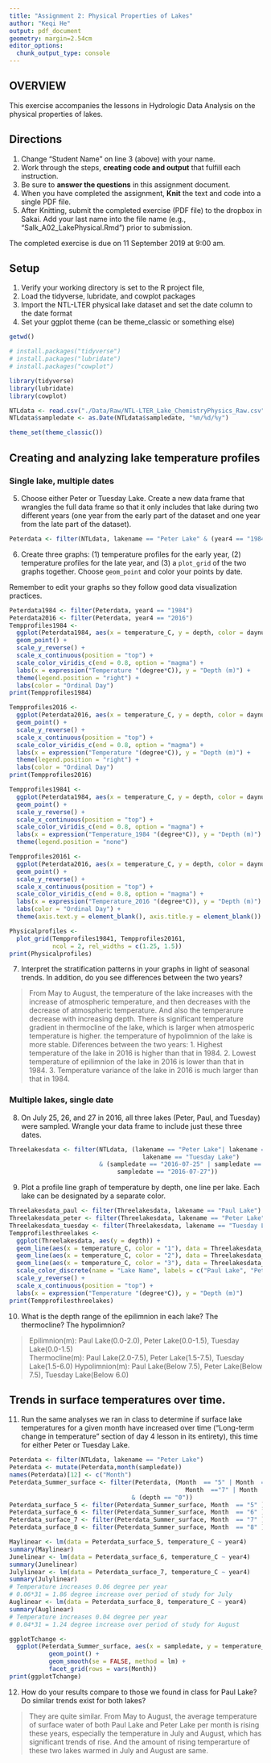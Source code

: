 ```yaml
---
title: "Assignment 2: Physical Properties of Lakes"
author: "Keqi He"
output: pdf_document
geometry: margin=2.54cm
editor_options: 
  chunk_output_type: console
---
```


## OVERVIEW

This exercise accompanies the lessons in Hydrologic Data Analysis on the physical properties of lakes. 

## Directions
1. Change "Student Name" on line 3 (above) with your name.
3. Work through the steps, **creating code and output** that fulfill each instruction.
4. Be sure to **answer the questions** in this assignment document.
6. When you have completed the assignment, **Knit** the text and code into a single PDF file.
8. After Knitting, submit the completed exercise (PDF file) to the dropbox in Sakai. Add your last name into the file name (e.g., "Salk_A02_LakePhysical.Rmd") prior to submission.

The completed exercise is due on 11 September 2019 at 9:00 am.

## Setup

1. Verify your working directory is set to the R project file, 
2. Load the tidyverse, lubridate, and cowplot packages
3. Import the NTL-LTER physical lake dataset and set the date column to the date format
4. Set your ggplot theme (can be theme_classic or something else)

```r
getwd()

# install.packages("tidyverse")
# install.packages("lubridate")
# install.packages("cowplot")

library(tidyverse)
library(lubridate)
library(cowplot)

NTLdata <- read.csv("./Data/Raw/NTL-LTER_Lake_ChemistryPhysics_Raw.csv")
NTLdata$sampledate <- as.Date(NTLdata$sampledate, "%m/%d/%y")

theme_set(theme_classic())
```

## Creating and analyzing lake temperature profiles

### Single lake, multiple dates

5. Choose either Peter or Tuesday Lake. Create a new data frame that wrangles the full data frame so that it only includes that lake during two different years (one year from the early part of the dataset and one year from the late part of the dataset).

```r
Peterdata <- filter(NTLdata, lakename == "Peter Lake" & (year4 == "1984" | year4 == "2016"))
```

6. Create three graphs: (1) temperature profiles for the early year, (2) temperature profiles for the late year, and (3) a `plot_grid` of the two graphs together. Choose `geom_point` and color your points by date. 

Remember to edit your graphs so they follow good data visualization practices.

```r
Peterdata1984 <- filter(Peterdata, year4 == "1984")
Peterdata2016 <- filter(Peterdata, year4 == "2016")
Tempprofiles1984 <- 
  ggplot(Peterdata1984, aes(x = temperature_C, y = depth, color = daynum)) +
  geom_point() +
  scale_y_reverse() +
  scale_x_continuous(position = "top") +
  scale_color_viridis_c(end = 0.8, option = "magma") +
  labs(x = expression("Temperature "(degree*C)), y = "Depth (m)") +
  theme(legend.position = "right") +
  labs(color = "Ordinal Day")
print(Tempprofiles1984)

Tempprofiles2016 <- 
  ggplot(Peterdata2016, aes(x = temperature_C, y = depth, color = daynum)) +
  geom_point() +
  scale_y_reverse() +
  scale_x_continuous(position = "top") +
  scale_color_viridis_c(end = 0.8, option = "magma") +
  labs(x = expression("Temperature "(degree*C)), y = "Depth (m)") +
  theme(legend.position = "right") +
  labs(color = "Ordinal Day")
print(Tempprofiles2016)

Tempprofiles19841 <- 
  ggplot(Peterdata1984, aes(x = temperature_C, y = depth, color = daynum)) +
  geom_point() +
  scale_y_reverse() +
  scale_x_continuous(position = "top") +
  scale_color_viridis_c(end = 0.8, option = "magma") +
  labs(x = expression("Temperature_1984 "(degree*C)), y = "Depth (m)") +
  theme(legend.position = "none")

Tempprofiles20161 <- 
  ggplot(Peterdata2016, aes(x = temperature_C, y = depth, color = daynum)) +
  geom_point() +
  scale_y_reverse() +
  scale_x_continuous(position = "top") +
  scale_color_viridis_c(end = 0.8, option = "magma") +
  labs(x = expression("Temperature_2016 "(degree*C)), y = "Depth (m)") +
  labs(color = "Ordinal Day") +
  theme(axis.text.y = element_blank(), axis.title.y = element_blank())

Physicalprofiles <- 
  plot_grid(Tempprofiles19841, Tempprofiles20161, 
            ncol = 2, rel_widths = c(1.25, 1.5))
print(Physicalprofiles)
```

7. Interpret the stratification patterns in your graphs in light of seasonal trends. In addition, do you see differences between the two years?

> From May to August, the temperature of the lake increases with the increase of atmospheric temperature, and then decreases with the decrease of atmospheric temperature. And also the temperarure decrease with increasing depth. There is significant temperature gradient in thermocline of the lake, which is larger when atmosperic temperature is higher. the temperature of hypolimnion of the lake is more stable.
Diferences between the two years:
1. Highest temperature of the lake in 2016 is higher than that in 1984.
2. Lowest temperature of epilimnion of the lake in 2016 is lower than that in 1984.
3. Temperature variance of the lake in 2016 is much larger than that in 1984.

### Multiple lakes, single date 

8. On July 25, 26, and 27 in 2016, all three lakes (Peter, Paul, and Tuesday) were sampled. Wrangle your data frame to include just these three dates.

```r
Threelakesdata <- filter(NTLdata, (lakename == "Peter Lake"| lakename == "Paul Lake"| 
                                     lakename == "Tuesday Lake") 
                         & (sampledate == "2016-07-25" | sampledate == "2016-07-26" | 
                              sampledate == "2016-07-27"))
```

9. Plot a profile line graph of temperature by depth, one line per lake. Each lake can be designated by a separate color.

```r
Threelakesdata_paul <- filter(Threelakesdata, lakename == "Paul Lake")
Threelakesdata_peter <- filter(Threelakesdata, lakename == "Peter Lake")
Threelakesdata_tuesday <- filter(Threelakesdata, lakename == "Tuesday Lake")
Tempprofilesthreelakes <-
  ggplot(Threelakesdata, aes(y = depth)) +
  geom_line(aes(x = temperature_C, color = "1"), data = Threelakesdata_paul, size = 1) +
  geom_line(aes(x = temperature_C, color = "2"), data = Threelakesdata_peter, size = 1) +
  geom_line(aes(x = temperature_C, color = "3"), data = Threelakesdata_tuesday, size = 1) +
  scale_color_discrete(name = "Lake Name", labels = c("Paul Lake", "Peter Lake","Tuesday Lake")) +
  scale_y_reverse() +
  scale_x_continuous(position = "top") +
  labs(x = expression("Temperature "(degree*C)), y = "Depth (m)")
print(Tempprofilesthreelakes)
```

10. What is the depth range of the epilimnion in each lake? The thermocline? The hypolimnion?

>Epilimnion(m): Paul Lake(0.0-2.0), Peter Lake(0.0-1.5), Tuesday Lake(0.0-1.5)  
 Thermocline(m): Paul Lake(2.0-7.5), Peter Lake(1.5-7.5), Tuesday Lake(1.5-6.0)
 Hypolimnion(m): Paul Lake(Below 7.5), Peter Lake(Below 7.5), Tuesday Lake(Below 6.0)

## Trends in surface temperatures over time. 
11. Run the same analyses we ran in class to determine if surface lake temperatures for a given month have increased over time ("Long-term change in temperature" section of day 4 lesson in its entirety), this time for either Peter or Tuesday Lake. 

```r
Peterdata <- filter(NTLdata, lakename == "Peter Lake")
Peterdata <- mutate(Peterdata,month(sampledate))
names(Peterdata)[12] <- c("Month")
Peterdata_Summer_surface <- filter(Peterdata, (Month  == "5" | Month  =="6" | 
                                                 Month  =="7" | Month  =="8") 
                                  & (depth == "0"))
Peterdata_surface_5 <- filter(Peterdata_Summer_surface, Month  == "5" )
Peterdata_surface_6 <- filter(Peterdata_Summer_surface, Month  == "6" )
Peterdata_surface_7 <- filter(Peterdata_Summer_surface, Month  == "7" )
Peterdata_surface_8 <- filter(Peterdata_Summer_surface, Month  == "8" )

Maylinear <- lm(data = Peterdata_surface_5, temperature_C ~ year4) 
summary(Maylinear)
Junelinear <- lm(data = Peterdata_surface_6, temperature_C ~ year4) 
summary(Junelinear)
Julylinear <- lm(data = Peterdata_surface_7, temperature_C ~ year4) 
summary(Julylinear)
# Temperature increases 0.06 degree per year
# 0.06*31 = 1.86 degree increase over period of study for July
Auglinear <- lm(data = Peterdata_surface_8, temperature_C ~ year4) 
summary(Auglinear)
# Temperature increases 0.04 degree per year
# 0.04*31 = 1.24 degree increase over period of study for August

ggplotTchange <-
  ggplot(Peterdata_Summer_surface, aes(x = sampledate, y = temperature_C)) + 
           geom_point() +
           geom_smooth(se = FALSE, method = lm) +
           facet_grid(rows = vars(Month))
print(ggplotTchange)

```

12. How do your results compare to those we found in class for Paul Lake? Do similar trends exist for both lakes?

> They are quite similar. From May to August, the average temperature of surface water of both Paul Lake and Peter Lake per month is rising these years, especially the temperature in July and August, which has significant trends of rise. And the amount of rising temperarture of these two lakes warmed in July and August are same.
